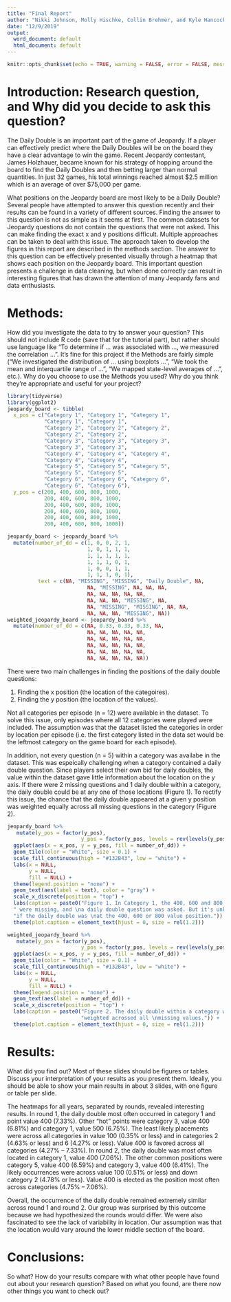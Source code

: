 ```yaml
---
title: "Final Report"
author: "Nikki Johnson, Molly Hischke, Collin Brehmer, and Kyle Hancock"
date: "12/9/2019"
output:
  word_document: default
  html_document: default
---
```


```r
knitr::opts_chunk$set(echo = TRUE, warning = FALSE, error = FALSE, message = FALSE)
```

# Introduction: Research question, and Why did you decide to ask this question?

The Daily Double is an important part of the game of Jeopardy. If a player can effectively predict where the Daily Doubles will be on the board they have a clear advantage to win the game. Recent Jeopardy contestant, James Holzhauer, became known for his strategy of hopping around the board to find the Daily Doubles and then betting larger than normal quantities. In just 32 games, his total winnings reached almost $2.5 million which is an average of over $75,000 per game.

What positions on the Jeopardy board are most likely to be a Daily Double? Several people have attempted to answer this question recently and their results can be found in a variety of different sources. Finding the answer to this question is not as simple as it seems at first. The common datasets for Jeopardy questions do not contain the questions that were not asked. This can make finding the exact x and y positions difficult. Multiple approaches can be taken to deal with this issue. The approach taken to develop the figures in this report are described in the methods section. The answer to this question can be effectively presented visually through a heatmap that shows each position on the Jeopardy board. This important question presents a challenge in data cleaning, but when done correctly can result in interesting figures that has drawn the attention of many Jeopardy fans and data enthusiasts.

# Methods: 

How did you investigate the data to try to answer your question? This should not include R code (save that for the tutorial part), but rather should use language like “To determine if … was associated with …, we measured the correlation …”. It’s fine for this project if the Methods are fairly simple (“We investigated the distribution of … using boxplots …”, “We took the mean and interquartile range of …”, “We mapped state-level averages of …”, etc.). Why do you choose to use the Methods you used? Why do you think they’re appropriate and useful for your project?
```r
library(tidyverse)
library(ggplot2)
jeopardy_board <- tibble(
  x_pos = c("Category 1", "Category 1", "Category 1", 
            "Category 1", "Category 1", 
            "Category 2", "Category 2", "Category 2", 
            "Category 2", "Category 2",
            "Category 3", "Category 3", "Category 3", 
            "Category 3", "Category 3", 
            "Category 4", "Category 4", "Category 4", 
            "Category 4", "Category 4", 
            "Category 5", "Category 5", "Category 5", 
            "Category 5", "Category 5",
            "Category 6", "Category 6", "Category 6", 
            "Category 6", "Category 6"),
  y_pos = c(200, 400, 600, 800, 1000, 
            200, 400, 600, 800, 1000,
            200, 400, 600, 800, 1000,
            200, 400, 600, 800, 1000,
            200, 400, 600, 800, 1000, 
            200, 400, 600, 800, 1000))

jeopardy_board <- jeopardy_board %>% 
  mutate(number_of_dd = c(1, 0, 0, 2, 1,
                          1, 0, 1, 1, 1,
                          1, 1, 1, 1, 1,
                          1, 1, 1, 0, 1,
                          1, 0, 0, 1, 1,
                          1, 1, 1, 0, 1),
          text = c(NA, "MISSING", "MISSING", "Daily Double", NA,
                          NA, "MISSING", NA, NA, NA,
                          NA, NA, NA, NA, NA,
                          NA, NA, NA, "MISSING", NA,
                          NA, "MISSING", "MISSING", NA, NA,
                          NA, NA, NA, "MISSING", NA)) 
weighted_jeopardy_board <- jeopardy_board %>% 
  mutate(number_of_dd = c(NA, 0.33, 0.33, 0.33, NA,
                          NA, NA, NA, NA, NA,
                          NA, NA, NA, NA, NA,
                          NA, NA, NA, NA, NA,
                          NA, NA, NA, NA, NA,
                          NA, NA, NA, NA, NA)) 

```

There were two main challenges in finding the positions of the daily double questions:

1. Finding the x position (the location of the categoires).
2. Finding the y position (the location of the values). 

Not all categories per episode (n = 12) were available in the dataset. To solve this issue, only episodes where all 12 categories were played were included. The assumption was that the dataset listed the categories in order by location per episode (i.e. the first category listed in the data set would be the leftmost category on the game board for each episode). 

In addition, not every question (n = 5) within a category was availabe in the dataset. This was espeically challenging when a category contained a daily double question. Since players select their own bid for daily doubles, the value within the dataset gave little information about the location on the y axis. If there were 2 missing questions and 1 daily double within a category, the daily double could be at any one of those locations (Figure 1). To rectify this issue, the chance that the daily double appeared at a given y position was weighted equally across all missing questions in the category (Figure 2). 
      
```r
jeopardy_board %>% 
   mutate(y_pos = factor(y_pos), 
                        y_pos = factor(y_pos, levels = rev(levels(y_pos)))) %>% 
  ggplot(aes(x = x_pos, y = y_pos, fill = number_of_dd)) +
  geom_tile(color = "White", size = 0.1) +
  scale_fill_continuous(high = "#132B43", low = "white") + 
  labs(x = NULL, 
       y = NULL, 
       fill = NULL) +
  theme(legend.position = "none") + 
  geom_text(aes(label = text), color = "gray") +
  scale_x_discrete(position = "top") +
  labs(caption = paste0("Figure 1. In Category 1, the 400, 600 and 800 values",
  " were missing, and \na daily double question was asked. But it's unknown ",
  "if the daily double was \nat the 400, 600 or 800 value position.")) +
  theme(plot.caption = element_text(hjust = 0, size = rel(1.2)))
```

```r
weighted_jeopardy_board %>% 
   mutate(y_pos = factor(y_pos), 
                        y_pos = factor(y_pos, levels = rev(levels(y_pos)))) %>% 
  ggplot(aes(x = x_pos, y = y_pos, fill = number_of_dd)) +
  geom_tile(color = "White", size = 0.1) +
  scale_fill_continuous(high = "#132B43", low = "white") + 
  labs(x = NULL, 
       y = NULL, 
       fill = NULL) +
  theme(legend.position = "none") + 
  geom_text(aes(label = number_of_dd)) +
  scale_x_discrete(position = "top") +
  labs(caption = paste0("Figure 2. The daily double within a category was ",
                        "weighted acrossed all \nmissing values.")) +
  theme(plot.caption = element_text(hjust = 0, size = rel(1.2)))
```

# Results: 
What did you find out? Most of these slides should be figures or tables. Discuss your interpretation of your results as you present them. Ideally, you should be able to show your main results in about 3 slides, with one figure or table per slide.

The heatmaps for all years, separated by rounds, revealed interesting results. In round 1, the daily double most often occurred in category 1 and point value 400 (7.33%). Other “hot” points were category 3, value 400 (6.81%) and category 1, value 500 (6.75%). The least likely placements were across all categories in value 100 (0.35% or less) and in categories 2 (4.63% or less) and 6 (4.27% or less). Value 400 is favored across all categories (4.27% – 7.33%). In round 2, the daily double was most often located in category 1, value 400 (7.06%). The other common positions were category 5, value 400 (6.59%) and category 3, value 400 (6.41%). The likely occurrences were across value 100 (0.51% or less) and down category 2 (4.78% or less). Value 400 is elected as the position most often across categories (4.75% – 7.06%). 

Overall, the occurrence of the daily double remained extremely similar across round 1 and round 2. Our group was surprised by this outcome because we had hypothesized the rounds would differ. We were also fascinated to see the lack of variability in location. Our assumption was that the location would vary around the lower middle section of the board. 


# Conclusions: 
So what? How do your results compare with what other people have found out about your research question? Based on what you found, are there now other things you want to check out?
